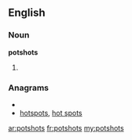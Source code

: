 ==English==
===Noun===
'''potshots'''
# {{plural of|[[potshot]]}}

===Anagrams===
* {{alphagram|hoopsstt}}
* [[hotspots#English|hotspots]], [[hot spots#English|hot spots]]

[[ar:potshots]]
[[fr:potshots]]
[[my:potshots]]
